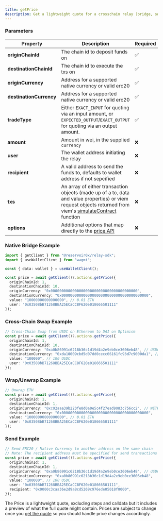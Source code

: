 ```yaml
---
title: getPrice
description: Get a lightweight quote for a crosschain relay (bridge, swap, call, etc)
---
```


### Parameters

| Property       | Description                                                                                                                                                                                                  | Required |
| -------------- | ------------------------------------------------------------------------------------------------------------------------------------------------------------------------------------------------------------ | -------- |
| **originChainId**    | The chain id to deposit funds on                                                                                                                                                                             | ✅       |
| **destinationChainId**  | The chain id to execute the txs on                                                                                                                                                                           | ✅       |
| **originCurrency**   | Address for a supported native currency or valid erc20                                                                                                                                                       | ✅       |
| **destinationCurrency** | Address for a supported native currency or valid erc20                                                                                                                                                       | ✅       |
| **tradeType**  | Either `EXACT_INPUT` for quoting via an input amount, or `EXPECTED_OUTPUT`/`EXACT_OUTPUT` for quoting via an output amount.                                                                                                                                                       | ✅       |
| **amount**     | Amount in wei, in the supplied `currency`                                                                                                                                                                    | ❌       |
| **user**  | The wallet address initiating the relay                                                                                                                            | ❌       |
| **recipient**  | A valid address to send the funds to, defaults to wallet address if not sepcified                                                                                                                            | ❌       |
| **txs**        | An array of either transaction objects (made up of a to, data and value properties) or viem request objects returned from viem's [simulateContract](https://viem.sh/docs/contract/simulateContract.html) function                                                  | ❌       |
| **options**        | Additional options that map directly to the [price API](/references/api/get-price)                                                                                                                                                 | ❌       |

### Native Bridge Example

```typescript
import { getClient } from "@reservoir0x/relay-sdk";
import { useWalletClient } from "wagmi";

const { data: wallet } = useWalletClient();

const price = await getClient()?.actions.getPrice({
  originChainId: 1,
  destinationChainId: 10,
  originCurrency: "0x0000000000000000000000000000000000000000",
  destinationCurrency: "0x0000000000000000000000000000000000000000",
  value: "10000000000000000", // 0.01 ETH
  user: "0x03508bB71268BBA25ECaCC8F620e018666501111"
});
```

### Cross-Chain Swap Example

```typescript
// Cross-Chain Swap from USDC on Ethereum to DAI on Optimism
const price = await getClient()?.actions.getPrice({
  originChainId: 1,
  destinationChainId: 10,
  originCurrency: "0xa0b86991c6218b36c1d19d4a2e9eb0ce3606eb48", // USDC on Ethereum
  destinationCurrency: "0xda10009cbd5d07dd0cecc66161fc93d7c9000da1", // DAI on Optimism
  value: "100000", // 100 USDC
  user: "0x03508bB71268BBA25ECaCC8F620e018666501111"
});
```

### Wrap/Unwrap Example

```typescript
// Unwrap ETH
const price = await getClient()?.actions.getPrice({
  originChainId: 1,
  destinationChainId: 1,
  originCurrency: "0xc02aaa39b223fe8d0a0e5c4f27ead9083c756cc2", // WETH
  destinationCurrency: "0x0000000000000000000000000000000000000000",
  value: "10000000000000000", // 0.01 ETH
  user: "0x03508bB71268BBA25ECaCC8F620e018666501111"
});
```

### Send Example

```typescript
// Send ERC20 / Native Currency to another address on the same chain
// Note: The recipient address must be specified for send transactions and be different from the wallet address
const price = await getClient()?.actions.getPrice({
  originChainId: 1,
  destinationChainId: 1,
  originCurrency: "0xa0b86991c6218b36c1d19d4a2e9eb0ce3606eb48", // USDC
  destinationCurrency: "0xa0b86991c6218b36c1d19d4a2e9eb0ce3606eb48",
  value: "100000", // 100 USDC
  user: "0x03508bB71268BBA25ECaCC8F620e018666501111",
  recipient: "0x0000c3caa36e2d9a8cd5269c976ede05018f0000",
});
```

The Price is a lightweight quote, excluding steps and calldata but it includes a preview of what the full quote might contain. Prices are subject to change once you [get the quote](/references/sdk/actions/getQuote) so you should handle price changes accordingly.
